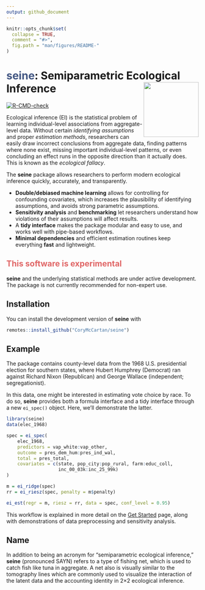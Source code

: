 ```yaml
---
output: github_document
---
```


<!-- README.md is generated from README.Rmd. Please edit that file -->

```r
knitr::opts_chunk$set(
  collapse = TRUE,
  comment = "#>",
  fig.path = "man/figures/README-"
)
```

# <span style="color: #425682"><b>seine</b></span>: Semiparametric Ecological Inference <a href="https://corymccartan.com/seine/"><img src="man/figures/logo.svg" align="right" height="144" /></a>

<!-- badges: start -->
[![R-CMD-check](https://github.com/CoryMcCartan/seine/actions/workflows/R-CMD-check.yaml/badge.svg)](https://github.com/CoryMcCartan/seine/actions/workflows/R-CMD-check.yaml)
<!-- badges: end -->

Ecological inference (EI) is the statistical problem of learning individual-level
associations from aggregate-level data.
Without certain *identifying assumptions* and proper *estimation methods*,
researchers can easily draw incorrect conclusions from aggregate data, finding
patterns where none exist, missing important individual-level patterns, or
even concluding an effect runs in the opposite direction than it actually does.
This is known as the *ecological fallacy*.

The **seine** package allows researchers to perform modern ecological inference
quickly, accurately, and transparently.

- **Double/debiased machine learning** allows for controlling for confounding 
  covariates, which increases the plausibility of identifying assumptions, and
  avoids strong parametric assumptions.
- **Sensitivity analysis** and **benchmarking** let researchers understand how
  violations of their assumptions will affect results.
- A **tidy interface** makes the package modular and easy to use, and works well
  with pipe-based workflows.
- **Minimal dependencies** and efficient estimation routines keep everything 
  **fast** and lightweight.

<h2><span style="color: #e06666"><b>This software is experimental</b></span></h2>

**seine** and the underlying statistical methods are under active development.
The package is not currently recommended for non-expert use.

## Installation

You can install the development version of **seine** with

``` r
remotes::install_github("CoryMcCartan/seine")
```

## Example

The package contains county-level data from the 1968 U.S. presidential election
for southern states, where Hubert Humphrey (Democrat) ran against Richard Nixon
(Republican) and George Wallace (independent; segregationist).

In this data, one might be interested in estimating vote choice by race.
To do so, **seine** provides both a formula interface and a tidy interface
through a new `ei_spec()` object. Here, we'll demonstrate the latter.

```r
library(seine)
data(elec_1968)

spec = ei_spec(
    elec_1968, 
    predictors = vap_white:vap_other,
    outcome = pres_dem_hum:pres_ind_wal, 
    total = pres_total,
    covariates = c(state, pop_city:pop_rural, farm:educ_coll, 
                   inc_00_03k:inc_25_99k)
)

m = ei_ridge(spec)
rr = ei_riesz(spec, penalty = m$penalty)

ei_est(regr = m, riesz = rr, data = spec, conf_level = 0.95)
```

This workflow is explained in more detail on the [Get Started](https://corymccartan.com/seine/articles/seine.html) 
page, along with demonstrations of data preprocessing and sensitivity analysis.

## Name

In addition to being an acronym for "semiparametric ecological inference,"
**seine** (pronounced SAYN) refers to a type of fishing net, which is used to 
catch fish like tuna in aggregate. A net also is visually similar to the
tomography lines which are commonly used to visualize the interaction of the
latent data and the accounting identity in 2&times;2 ecological inference.
